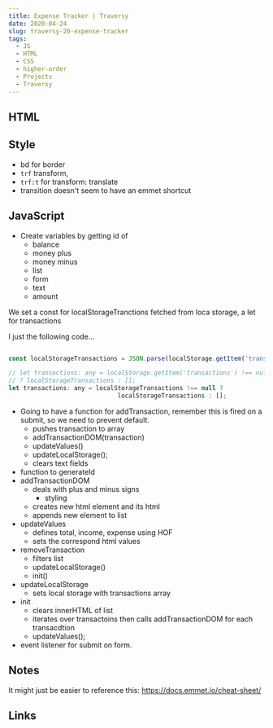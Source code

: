 ```yaml
---
title: Expense Tracker | Traversy 
date: 2020-04-24
slug: traversy-20-expense-tracker
tags:
  - JS
  - HTML
  - CSS 
  - higher-order 
  - Projects
  - Traversy 
---
```


## HTML 

## Style 
- bd for border 
- `trf` transform,
- `trf:t` for transform: translate 
- transition doesn't seem to have an emmet shortcut

## JavaScript 
- Create variables by getting id of 
  - balance
  - money plus 
  - money minus 
  - list 
  - form
  - text
  - amount 

We set a const for localStorageTranctions fetched from loca storage, a let for transactions

I just the following code...
```js 

const localStorageTransactions = JSON.parse(localStorage.getItem('transactions'));

// let transactions: any = localStorage.getItem('transactions') !== null 
// ? localStorageTransactions : [];
let transactions: any = localStorageTransactions !== null ? 
                              localStorageTransactions : [];
```

- Going to have a function for addTransaction, remember this is fired on a submit, so we need to prevent default.
  - pushes transaction to array 
  - addTransactionDOM(transaction)
  - updateValues()
  - updateLocalStorage();
  - clears text fields
- function to generateId
- addTransactionDOM 
  - deals with plus and minus signs 
     - styling 
  - creates new html element and its html 
  - appends new element to list 
- updateValues 
  - defines total, income, expense using HOF 
  - sets the correspond html values
- removeTransaction
  - filters list 
  - updateLocalStorage()
  - init()
- updateLocalStorage
  - sets local storage with transactions array 
- init 
  - clears innerHTML of list 
  - iterates over transactoins then calls addTransactionDOM for each transacdtion 
  - updateValues();
- event listener for submit on form.

## Notes 
It might just be easier to reference this: https://docs.emmet.io/cheat-sheet/

## Links 